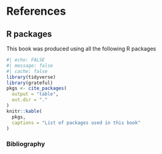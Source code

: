# References  {.unnumbered}

## R packages {.unnumbered}


This book was produced using all the following R packages

```r
#| echo: FALSE
#| message: false
#| cache: false
library(tidyverse)
library(grateful)
pkgs <- cite_packages(
  output = "table",
  out.dir = "."
)
knitr::kable(
  pkgs,
  captions = "List of packages used in this book"
)
```

### Bibliography  {.unnumbered}

::: {#refs}
:::
